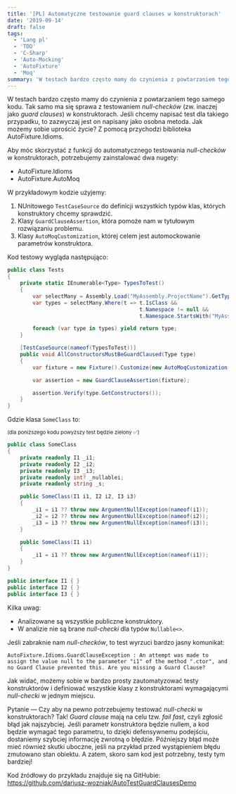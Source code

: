 ```yaml
---
title: '[PL] Automatyczne testowanie guard clauses w konstruktorach'
date: '2019-09-14'
draft: false
tags:
  - 'Lang pl'
  - 'TDD'
  - 'C-Sharp'
  - 'Auto-Mocking'
  - 'AutoFixture'
  - 'Moq'
summary: 'W testach bardzo często mamy do czynienia z powtarzaniem tego samego kodu. Tak samo ma się sprawa z testowaniem null-checków (zw. inaczej jako guard clauses) w konstruktorach. Jeśli chcemy napisać test dla takiego przypadku, to zazwyczaj jest on napisany jako osobna metoda. Jak możemy sobie uprościć życie? Z pomocą przychodzi biblioteka AutoFixture.Idioms.'
---
```


W testach bardzo często mamy do czynienia z powtarzaniem tego samego kodu. Tak samo ma się sprawa z testowaniem _null-checków_ (zw. inaczej jako _guard clauses_) w konstruktorach. Jeśli chcemy napisać test dla takiego przypadku, to zazwyczaj jest on napisany jako osobna metoda. Jak możemy sobie uprościć życie? Z pomocą przychodzi biblioteka AutoFixture.Idioms.

Aby móc skorzystać z funkcji do automatycznego testowania _null-checków_ w konstruktorach, potrzebujemy zainstalować dwa nugety:

- AutoFixture.Idioms
- AutoFixture.AutoMoq

W przykładowym kodzie użyjemy:

1. NUnitowego `TestCaseSource` do definicji wszystkich typów klas, których konstruktory chcemy sprawdzić.
2. Klasy `GuardClauseAssertion`, która pomoże nam w tytułowym rozwiązaniu problemu.
3. Klasy `AutoMoqCustomization`, której celem jest automockowanie parametrów konstruktora.

Kod testowy wygląda następująco:

```csharp
public class Tests
{
    private static IEnumerable<Type> TypesToTest()
    {
        var selectMany = Assembly.Load("MyAssembly.ProjectName").GetTypes();
        var types = selectMany.Where(t => t.IsClass && 
                                          t.Namespace != null && 
                                          t.Namespace.StartsWith("MyAssembly.ProjectName"));

        foreach (var type in types) yield return type;
    }

    [TestCaseSource(nameof(TypesToTest))]
    public void AllConstructorsMustBeGuardClaused(Type type)
    {
        var fixture = new Fixture().Customize(new AutoMoqCustomization());

        var assertion = new GuardClauseAssertion(fixture);

        assertion.Verify(type.GetConstructors());
    }
}
```

Gdzie klasa `SomeClass` to:

<sup>(dla poniższego kodu powyższy test będzie zielony ✅)</sup>

```csharp
public class SomeClass
{
    private readonly I1 _i1;
    private readonly I2 _i2;
    private readonly I3 _i3;
    private readonly int? _nullablei;
    private readonly string _s;

    public SomeClass(I1 i1, I2 i2, I3 i3)
    {
        _i1 = i1 ?? throw new ArgumentNullException(nameof(i1));
        _i2 = i2 ?? throw new ArgumentNullException(nameof(i2));
        _i3 = i3 ?? throw new ArgumentNullException(nameof(i3));
    }

    public SomeClass(I1 i1)
    {
        _i1 = i1 ?? throw new ArgumentNullException(nameof(i1));
    }
}

public interface I1 { }
public interface I2 { }
public interface I3 { }
```

Kilka uwag:
- Analizowane są wszystkie publiczne konstruktory.
- W analizie nie są brane _null-checki_ dla typów `Nullable<>`.

Jeśli zabraknie nam _null-checków_, to test wyrzuci bardzo jasny komunikat:

```
AutoFixture.Idioms.GuardClauseException : An attempt was made to assign the value null to the parameter "i1" of the method ".ctor", and no Guard Clause prevented this. Are you missing a Guard Clause?
```

Jak widać, możemy sobie w bardzo prosty zautomatyzować testy konstruktorów i definiować wszystkie klasy z konstruktorami wymagającymi _null-checki_ w jednym miejscu.

Pytanie — Czy aby na pewno potrzebujemy testować _null-checki_ w konstruktorach? Tak! _Guard clause_ mają na celu tzw. _fail fast_, czyli zgłosić błąd jak najszybciej. Jeśli parametr konstruktora będzie nullem, a kod będzie wymagać tego parametru, to dzięki defensywnemu podejściu, dostaniemy szybciej informację zwrotną o błędzie. Późniejszy błąd może mieć również skutki uboczne, jeśli na przykład przed wystąpieniem błędu zmutowano stan obiektu. A zatem, skoro sam kod jest potrzebny, testy tym bardziej!

Kod źródłowy do przykładu znajduje się na GitHubie: https://github.com/dariusz-wozniak/AutoTestGuardClausesDemo
